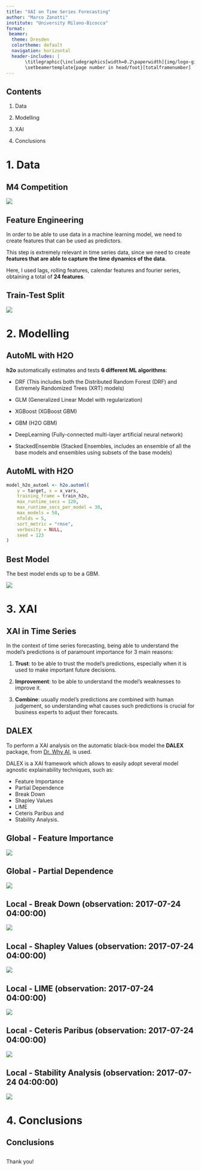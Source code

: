 ```yaml
---
title: "XAI on Time Series Forecasting"
author: "Marco Zanotti"
institute: "University Milano-Bicocca"
format: 
 beamer:
  theme: Dresden
  colortheme: default
  navigation: horizontal
  header-includes: |
       \titlegraphic{\includegraphics[width=0.2\paperwidth]{img/logo-giallo.png}}
       \setbeamertemplate{page number in head/foot}[totalframenumber]
---
```



## Contents

1. Data

2. Modelling

3. XAI

4. Conclusions



# 1. Data

## M4 Competition

![](img/ts.png){align=center}


## Feature Engineering

In order to be able to use data in a machine learning model, we need to 
create features that can be used as predictors.  

This step is extremely relevant in time series data, since we need to create 
**features that are able to capture the time dynamics of the data**. 

Here, I used lags, rolling features, calendar features and fourier series, 
obtaining a total of **24 features**.  


## Train-Test Split

![](img/ts_split.png){align=center}



# 2. Modelling

## AutoML with H2O

**h2o** automatically estimates and tests **6 different ML algorithms**:  

- DRF (This includes both the Distributed Random Forest (DRF) and
Extremely Randomized Trees (XRT) models)  

- GLM (Generalized Linear Model with regularization)  

- XGBoost (XGBoost GBM)  

- GBM (H2O GBM)  

- DeepLearning (Fully-connected multi-layer artificial neural network)  

- StackedEnsemble (Stacked Ensembles, includes an ensemble of all the
base models and ensembles using subsets of the base models)  


## AutoML with H2O

```r
model_h2o_automl <- h2o.automl(
	y = target, x = x_vars,
	training_frame = train_h2o,
	max_runtime_secs = 120,
	max_runtime_secs_per_model = 30,
	max_models = 50,
	nfolds = 5,
	sort_metric = "rmse",
	verbosity = NULL,
	seed = 123
)
```


## Best Model

The best model ends up to be a GBM.  

![](img/ts_pred.png){align=center}



# 3. XAI

## XAI in Time Series

In the context of time series forecasting, being able to understand the model's
predictions is of paramount importance for 3 main reasons:  

1. **Trust**: to be able to trust the model's predictions, especially 
when it is used to make important future decisions.  

2. **Improvement**: to be able to understand the model's weaknesses to improve it.  

3. **Combine**: usually model's predictions are combined with human judgement, 
so understanding what causes such predictions is crucial for business experts to
adjust their forecasts.  


## DALEX

To perform a XAI analysis on the automatic black-box model the **DALEX** package, 
from [Dr. Why AI](https://dalex.drwhy.ai/), is used.  

DALEX is a XAI framework which allows to easily adopt several model agnostic 
explainability techniques, such as:   

- Feature Importance  
- Partial Dependence  
- Break Down  
- Shapley Values  
- LIME  
- Ceteris Paribus and  
- Stability Analysis.


## Global - Feature Importance

![](img/xai_global_featimp.png){align=center}  


## Global - Partial Dependence

![](img/xai_global_partdep.png){align=center}


## Local - Break Down (observation: 2017-07-24 04:00:00)

![](img/xai_local_breakdown_4h.png){align=center}


## Local - Shapley Values (observation: 2017-07-24 04:00:00)

![](img/xai_local_shap_4h.png){align=center}


## Local - LIME (observation: 2017-07-24 04:00:00)

![](img/xai_local_lime_4h.png){align=center}


## Local - Ceteris Paribus (observation: 2017-07-24 04:00:00)

![](img/xai_local_cetpar_4h.png){align=center}


## Local - Stability Analysis (observation: 2017-07-24 04:00:00)

![](img/xai_local_stab_4h.png){align=center}



# 4. Conclusions

## Conclusions




##

\center Thank you! \center

\
